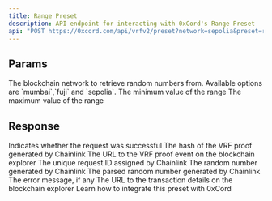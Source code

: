 ```yaml
---
title: Range Preset
description: API endpoint for interacting with 0xCord's Range Preset 
api: "POST https://0xcord.com/api/vrfv2/preset?network=sepolia&preset=range"
---
```


## Params

<ParamField query="network" type="string" default="fuji" required>
  The blockchain network to retrieve random numbers from. Available options are `mumbai`,`fuji` and `sepolia`.
</ParamField>
<ParamField query="min" type="string" default="1" required>
The minimum value of the range
</ParamField>
<ParamField query="max" type="string" default="10" required>
The maximum value of the range
</ParamField>

## Response

<ResponseField name="data" type="object">
  <ResponseField name="success" type="boolean">
    Indicates whether the request was successful
  </ResponseField>
  <ResponseField name="vrfv2Hash" type="string">
    The hash of the VRF proof generated by Chainlink
  </ResponseField>
  <ResponseField name="vrfv2EventHash" type="string">
    The URL to the VRF proof event on the blockchain explorer
  </ResponseField>
  <ResponseField name="requestId" type="string">
    The unique request ID assigned by Chainlink
  </ResponseField>
  <ResponseField name="result" type="string">
    The random number generated by Chainlink
  </ResponseField>
  <ResponseField name="parsedResult" type="string">
    The parsed random number generated by Chainlink
  </ResponseField>
  <ResponseField name="err" type="string">
    The error message, if any
  </ResponseField>
  <ResponseField name="url" type="string">
    The URL to the transaction details on the blockchain explorer
  </ResponseField>
</ResponseField>

<Card title="0xCord's preset Tutorial" href="/infrastructure/chainlink-presets">
  Learn how to integrate this preset with 0xCord
</Card>
